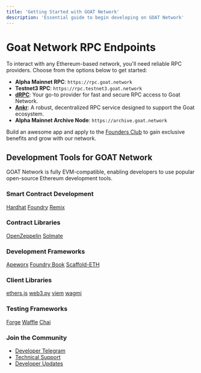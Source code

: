 ```yaml
---
title: 'Getting Started with GOAT Network'
description: 'Essential guide to begin developing on GOAT Network'
---
```


# Goat Network RPC Endpoints

To interact with any Ethereum-based network, you'll need reliable RPC providers. Choose from the options below to get started:

- **Alpha Mainnet RPC**: `https://rpc.goat.network`
- **Testnet3 RPC**: `https://rpc.testnet3.goat.network`
- **[dRPC](https://drpc.org/chainlist/goat)**: Your go-to provider for fast and secure RPC access to Goat Network.
- **[Ankr](https://www.ankr.com/rpc/goat/)**: A robust, decentralized RPC service designed to support the Goat ecosystem.
- **Alpha Mainnet Archive Node**: `https://archive.goat.network`

Build an awesome app and apply to the [Founders Club](https://founders.goat.network/) to gain exclusive benefits and grow with our network.

## Development Tools for GOAT Network

GOAT Network is fully EVM-compatible, enabling developers to use popular open-source Ethereum development tools.

<div className="tools-grid">
  <div className="tool-category">
    <h3>Smart Contract Development</h3>
    <div className="tool-buttons">
      <a href="https://hardhat.org" target="_blank" rel="noopener noreferrer" className="tool-button">Hardhat</a>
      <a href="https://getfoundry.sh" target="_blank" rel="noopener noreferrer" className="tool-button">Foundry</a>
      <a href="https://remix.ethereum.org" target="_blank" rel="noopener noreferrer" className="tool-button">Remix</a>
    </div>
  </div>

  <div className="tool-category">
    <h3>Contract Libraries</h3>
    <div className="tool-buttons">
      <a href="https://www.openzeppelin.com/contracts" target="_blank" rel="noopener noreferrer" className="tool-button">OpenZeppelin</a>
      <a href="https://github.com/transmissions11/solmate" target="_blank" rel="noopener noreferrer" className="tool-button">Solmate</a>
    </div>
  </div>

  <div className="tool-category">
    <h3>Development Frameworks</h3>
    <div className="tool-buttons">
      <a href="https://github.com/ApeWorX/ape" target="_blank" rel="noopener noreferrer" className="tool-button">Apeworx</a>
      <a href="https://book.getfoundry.sh" target="_blank" rel="noopener noreferrer" className="tool-button">Foundry Book</a>
      <a href="https://github.com/scaffold-eth/scaffold-eth-2" target="_blank" rel="noopener noreferrer" className="tool-button">Scaffold-ETH</a>
    </div>
  </div>

  <div className="tool-category">
    <h3>Client Libraries</h3>
    <div className="tool-buttons">
      <a href="https://docs.ethers.org" target="_blank" rel="noopener noreferrer" className="tool-button">ethers.js</a>
      <a href="https://web3py.readthedocs.io" target="_blank" rel="noopener noreferrer" className="tool-button">web3.py</a>
      <a href="https://viem.sh" target="_blank" rel="noopener noreferrer" className="tool-button">viem</a>
      <a href="https://wagmi.sh" target="_blank" rel="noopener noreferrer" className="tool-button">wagmi</a>
    </div>
  </div>

  <div className="tool-category">
    <h3>Testing Frameworks</h3>
    <div className="tool-buttons">
      <a href="https://github.com/foundry-rs/foundry/tree/master/forge" target="_blank" rel="noopener noreferrer" className="tool-button">Forge</a>
      <a href="https://getwaffle.io" target="_blank" rel="noopener noreferrer" className="tool-button">Waffle</a>
      <a href="https://www.chaijs.com" target="_blank" rel="noopener noreferrer" className="tool-button">Chai</a>
    </div>
  </div>
</div>

<style>
{`
  .tools-grid {
    display: grid;
    gap: 2rem;
    padding: 1rem;
    max-width: 1200px;
    margin: 2rem auto;
  }

  .tool-category {
    background: #242424;
    border-radius: 12px;
    padding: 1.5rem;
    box-shadow: 0 4px 6px rgba(0, 0, 0, 0.1);
  }

  .tool-category h3 {
    color: #FAF186;
    margin: 0 0 1rem 0;
    font-size: 1.2rem;
    font-weight: 600;
  }

  .tool-buttons {
    display: flex;
    flex-wrap: wrap;
    gap: 0.75rem;
  }

  .tool-button {
    background: #000000;
    color: #FFE155;
    padding: 0.75rem 1.25rem;
    border-radius: 8px;
    text-decoration: none;
    border: 1px solid #B58F3B;
    font-size: 0.95rem;
    font-weight: 500;
    transition: all 0.2s ease-in-out;
  }

  .tool-button:hover {
    background: #FAF186;
    color: #000000;
    border-color: #FAF186;
    transform: translateY(-1px);
  }

  @media (max-width: 768px) {
    .tools-grid {
      grid-template-columns: 1fr;
    }

    .tool-button {
      width: 100%;
      text-align: center;
    }
  }
`}
</style>

### Join the Community
- [Developer Telegram](https://t.me/+He2b1t9Bh2ZiMzZh)
- [Technical Support](https://founders.goat.network/)
- [Developer Updates](https://twitter.com/goatrollup)
